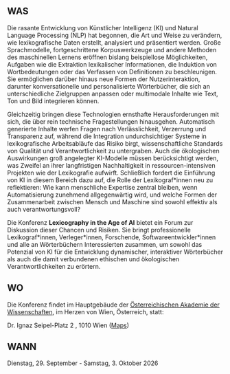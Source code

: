 ## WAS

Die rasante Entwicklung von Künstlicher Intelligenz (KI) und Natural Language Processing (NLP) hat begonnen, die Art und Weise zu verändern, wie lexikografische Daten erstellt, analysiert und präsentiert werden. Große Sprachmodelle, fortgeschrittene Korpuswerkzeuge und andere Methoden des maschinellen Lernens eröffnen bislang beispiellose Möglichkeiten, Aufgaben wie die Extraktion lexikalischer Informationen, die Induktion von Wortbedeutungen oder das Verfassen von Definitionen zu beschleunigen. Sie ermöglichen darüber hinaus neue Formen der Nutzerinteraktion, darunter konversationelle und personalisierte Wörterbücher, die sich an unterschiedliche Zielgruppen anpassen oder multimodale Inhalte wie Text, Ton und Bild integrieren können.

Gleichzeitig bringen diese Technologien ernsthafte Herausforderungen mit sich, die über rein technische Fragestellungen hinausgehen. Automatisch generierte Inhalte werfen Fragen nach Verlässlichkeit, Verzerrung und Transparenz auf, während die Integration undurchsichtiger Systeme in lexikografische Arbeitsabläufe das Risiko birgt, wissenschaftliche Standards von Qualität und Verantwortlichkeit zu untergraben. Auch die ökologischen Auswirkungen groß angelegter KI-Modelle müssen berücksichtigt werden, was Zweifel an ihrer langfristigen Nachhaltigkeit in ressourcen-intensiven Projekten wie der Lexikografie aufwirft. Schließlich fordert die Einführung von KI in diesem Bereich dazu auf, die Rolle der Lexikograf\*innen neu zu reflektieren: Wie kann menschliche Expertise zentral bleiben, wenn Automatisierung zunehmend allgegenwärtig wird, und welche Formen der Zusammenarbeit zwischen Mensch und Maschine sind sowohl effektiv als auch verantwortungsvoll?

Die Konferenz **Lexicography in the Age of AI** bietet ein Forum zur Diskussion dieser Chancen und Risiken. Sie bringt professionelle Lexikograf\*innen, Verleger\*innen, Forschende, Softwareentwickler\*innen und alle an Wörterbüchern Interessierten zusammen, um sowohl das Potenzial von KI für die Entwicklung dynamischer, interaktiver Wörterbücher als auch die damit verbundenen ethischen und ökologischen Verantwortlichkeiten zu erörtern.

## WO

Die Konferenz findet im Hauptgebäude der [Österreichischen Akademie der Wissenschaften](https://www.oeaw.ac.at), im Herzen von Wien, Österreich, statt:&#x20;

Dr. Ignaz Seipel-Platz 2 , 1010 Wien ([Maps](https://maps.app.goo.gl/4UvmTtHz4NmKLWZm8))

## WANN

Dienstag, 29. September - Samstag, 3. Oktober 2026
